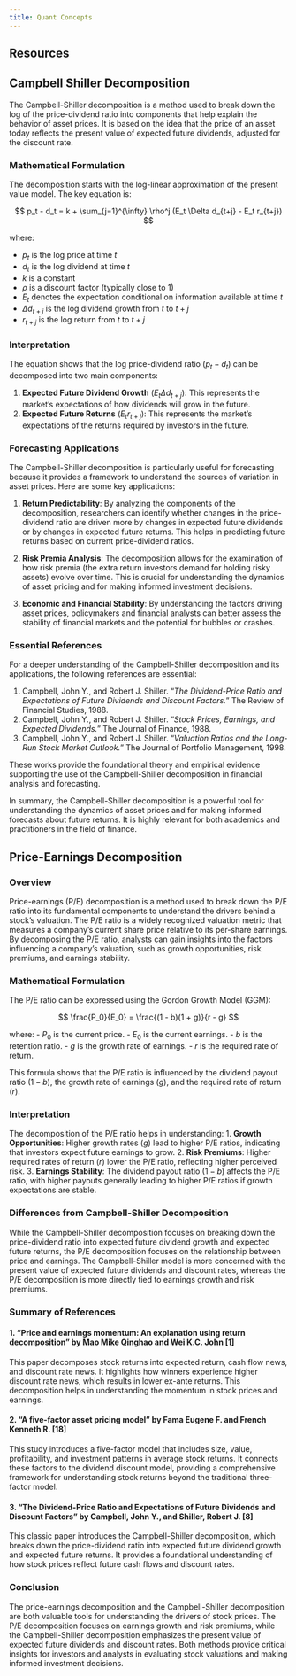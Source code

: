 ```yaml
---
title: Quant Concepts
---
```


## Resources


## Campbell Shiller Decomposition

The Campbell-Shiller decomposition is a method used to break down the log of the price-dividend ratio into components that help explain the behavior of asset prices. It is based on the idea that the price of an asset today reflects the present value of expected future dividends, adjusted for the discount rate.

### Mathematical Formulation
The decomposition starts with the log-linear approximation of the present value model. The key equation is:

$$ p_t - d_t = k + \sum_{j=1}^{\infty} \rho^j (E_t \Delta d_{t+j} - E_t r_{t+j}) $$

where:

- $p_t$ is the log price at time $t$
- $d_t$ is the log dividend at time $t$
- $k$ is a constant
- $\rho$ is a discount factor (typically close to 1)
- $E_t$ denotes the expectation conditional on information available at time $t$
- $\Delta d_{t+j}$ is the log dividend growth from $t$ to $t+j$
- $r_{t+j}$ is the log return from $t$ to $t+j$

### Interpretation
The equation shows that the log price-dividend ratio ($p_t - d_t$) can be decomposed into two main components:

1. **Expected Future Dividend Growth** ($E_t \Delta d_{t+j}$): This represents the market's expectations of how dividends will grow in the future.
2. **Expected Future Returns** ($E_t r_{t+j}$): This represents the market's expectations of the returns required by investors in the future.

### Forecasting Applications
The Campbell-Shiller decomposition is particularly useful for forecasting because it provides a framework to understand the sources of variation in asset prices. Here are some key applications:

1. **Return Predictability**: By analyzing the components of the decomposition, researchers can identify whether changes in the price-dividend ratio are driven more by changes in expected future dividends or by changes in expected future returns. This helps in predicting future returns based on current price-dividend ratios.

2. **Risk Premia Analysis**: The decomposition allows for the examination of how risk premia (the extra return investors demand for holding risky assets) evolve over time. This is crucial for understanding the dynamics of asset pricing and for making informed investment decisions.

3. **Economic and Financial Stability**: By understanding the factors driving asset prices, policymakers and financial analysts can better assess the stability of financial markets and the potential for bubbles or crashes.

### Essential References
For a deeper understanding of the Campbell-Shiller decomposition and its applications, the following references are essential:

1. Campbell, John Y., and Robert J. Shiller. "*The Dividend-Price Ratio and Expectations of Future Dividends and Discount Factors.*" The Review of Financial Studies, 1988.
2. Campbell, John Y., and Robert J. Shiller. "*Stock Prices, Earnings, and Expected Dividends.*" The Journal of Finance, 1988.
3. Campbell, John Y., and Robert J. Shiller. "*Valuation Ratios and the Long-Run Stock Market Outlook.*" The Journal of Portfolio Management, 1998.

These works provide the foundational theory and empirical evidence supporting the use of the Campbell-Shiller decomposition in financial analysis and forecasting.

In summary, the Campbell-Shiller decomposition is a powerful tool for understanding the dynamics of asset prices and for making informed forecasts about future returns. It is highly relevant for both academics and practitioners in the field of finance.

## Price-Earnings Decomposition

### Overview
Price-earnings (P/E) decomposition is a method used to break down the P/E ratio into its fundamental components to understand the drivers behind a stock's valuation. The P/E ratio is a widely recognized valuation metric that measures a company's current share price relative to its per-share earnings. By decomposing the P/E ratio, analysts can gain insights into the factors influencing a company's valuation, such as growth opportunities, risk premiums, and earnings stability.

### Mathematical Formulation
The P/E ratio can be expressed using the Gordon Growth Model (GGM):

$$ \frac{P_0}{E_0} = \frac{(1 - b)(1 + g)}{r - g} $$

where:
- $P_0$ is the current price.
- $E_0$ is the current earnings.
- $b$ is the retention ratio.
- $g$ is the growth rate of earnings.
- $r$ is the required rate of return.

This formula shows that the P/E ratio is influenced by the dividend payout ratio ($1 - b$), the growth rate of earnings ($g$), and the required rate of return ($r$).

### Interpretation
The decomposition of the P/E ratio helps in understanding:
1. **Growth Opportunities**: Higher growth rates ($g$) lead to higher P/E ratios, indicating that investors expect future earnings to grow.
2. **Risk Premiums**: Higher required rates of return ($r$) lower the P/E ratio, reflecting higher perceived risk.
3. **Earnings Stability**: The dividend payout ratio ($1 - b$) affects the P/E ratio, with higher payouts generally leading to higher P/E ratios if growth expectations are stable.

### Differences from Campbell-Shiller Decomposition
While the Campbell-Shiller decomposition focuses on breaking down the price-dividend ratio into expected future dividend growth and expected future returns, the P/E decomposition focuses on the relationship between price and earnings. The Campbell-Shiller model is more concerned with the present value of expected future dividends and discount rates, whereas the P/E decomposition is more directly tied to earnings growth and risk premiums.

### Summary of References

#### 1. **"Price and earnings momentum: An explanation using return decomposition" by Mao Mike Qinghao and Wei K.C. John** [1]
This paper decomposes stock returns into expected return, cash flow news, and discount rate news. It highlights how winners experience higher discount rate news, which results in lower ex-ante returns. This decomposition helps in understanding the momentum in stock prices and earnings.

#### 2. **"A five-factor asset pricing model" by Fama Eugene F. and French Kenneth R.** [18]
This study introduces a five-factor model that includes size, value, profitability, and investment patterns in average stock returns. It connects these factors to the dividend discount model, providing a comprehensive framework for understanding stock returns beyond the traditional three-factor model.

#### 3. **"The Dividend-Price Ratio and Expectations of Future Dividends and Discount Factors" by Campbell, John Y., and Shiller, Robert J.** [8]
This classic paper introduces the Campbell-Shiller decomposition, which breaks down the price-dividend ratio into expected future dividend growth and expected future returns. It provides a foundational understanding of how stock prices reflect future cash flows and discount rates.

### Conclusion
The price-earnings decomposition and the Campbell-Shiller decomposition are both valuable tools for understanding the drivers of stock prices. The P/E decomposition focuses on earnings growth and risk premiums, while the Campbell-Shiller decomposition emphasizes the present value of expected future dividends and discount rates. Both methods provide critical insights for investors and analysts in evaluating stock valuations and making informed investment decisions.
